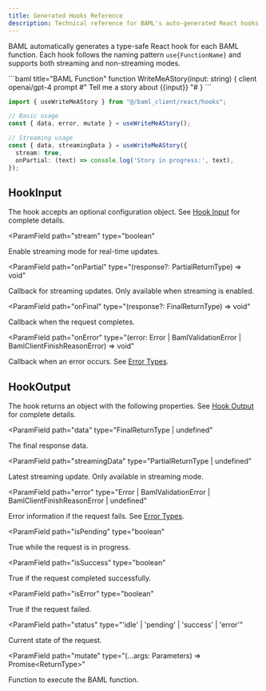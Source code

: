 ```yaml
---
title: Generated Hooks Reference
description: Technical reference for BAML's auto-generated React hooks
---
```


BAML automatically generates a type-safe React hook for each BAML function. Each hook follows the naming pattern `use{FunctionName}` and supports both streaming and non-streaming modes.

<CodeBlocks>
```baml title="BAML Function"
function WriteMeAStory(input: string) {
  client openai/gpt-4
  prompt #"
    Tell me a story about {{input}}
  "#
}
```

```typescript title="Example Usage"
import { useWriteMeAStory } from "@/baml_client/react/hooks";

// Basic usage
const { data, error, mutate } = useWriteMeAStory();

// Streaming usage
const { data, streamingData } = useWriteMeAStory({
  stream: true,
  onPartial: (text) => console.log('Story in progress:', text),
});
```
</CodeBlocks>

## HookInput

The hook accepts an optional configuration object. See [Hook Input](./hook-input) for complete details.

<ParamField
  path="stream"
  type="boolean"
>
  Enable streaming mode for real-time updates.
</ParamField>

<ParamField
  path="onPartial"
  type="(response?: PartialReturnType<FunctionName>) => void"
>
  Callback for streaming updates. Only available when streaming is enabled.
</ParamField>

<ParamField
  path="onFinal"
  type="(response?: FinalReturnType<FunctionName>) => void"
>
  Callback when the request completes.
</ParamField>

<ParamField
  path="onError"
  type="(error: Error | BamlValidationError | BamlClientFinishReasonError) => void"
>
  Callback when an error occurs. See [Error Types](../errors/overview).
</ParamField>

## HookOutput

The hook returns an object with the following properties. See [Hook Output](./hook-output) for complete details.

<ParamField
  path="data"
  type="FinalReturnType<FunctionName> | undefined"
>
  The final response data.
</ParamField>

<ParamField
  path="streamingData"
  type="PartialReturnType<FunctionName> | undefined"
>
  Latest streaming update. Only available in streaming mode.
</ParamField>

<ParamField
  path="error"
  type="Error | BamlValidationError | BamlClientFinishReasonError | undefined"
>
  Error information if the request fails. See [Error Types](../errors/overview).
</ParamField>

<ParamField
  path="isPending"
  type="boolean"
>
  True while the request is in progress.
</ParamField>

<ParamField
  path="isSuccess"
  type="boolean"
>
  True if the request completed successfully.
</ParamField>

<ParamField
  path="isError"
  type="boolean"
>
  True if the request failed.
</ParamField>

<ParamField
  path="status"
  type="'idle' | 'pending' | 'success' | 'error'"
>
  Current state of the request.
</ParamField>

<ParamField
  path="mutate"
  type="(...args: Parameters<FunctionName>) => Promise<ReturnType<FunctionName>>"
>
  Function to execute the BAML function.
</ParamField>

